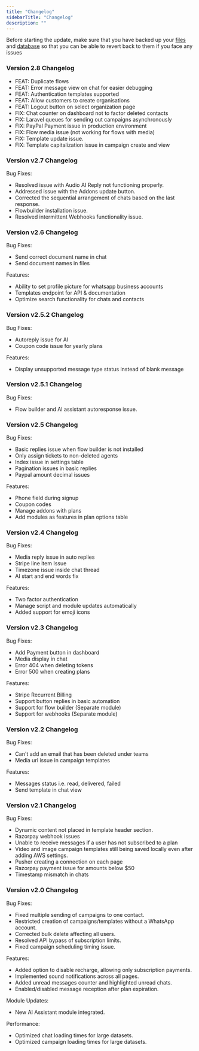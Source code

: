 ```yaml
---
title: "Changelog"
sidebarTitle: "Changelog"
description: ""
---
```


<Info>
    Before starting the update, make sure that you have backed up your <u>files</u> and <u>database</u> so that you can be able to revert back to them if you face any issues
</Info>

### Version 2.8 Changelog

- FEAT: Duplicate flows
- FEAT: Error message view on chat for easier debugging
- FEAT: Authentication templates supported
- FEAT: Allow customers to create organisations
- FEAT: Logout button on select organization page
- FIX: Chat counter on dashboard not to factor deleted contacts
- FIX: Laravel queues for sending out campaigns asynchronously
- FIX: PayPal Payment issue in production environment
- FIX: Flow media issue (not working for flows with media)
- FIX: Template update issue.
- FIX: Template capitalization issue in campaign create and view

### Version v2.7 Changelog

Bug Fixes:
- Resolved issue with Audio AI Reply not functioning properly.
- Addressed issue with the Addons update button.
- Corrected the sequential arrangement of chats based on the last response.
- Flowbuilder installation issue.
- Resolved intermittent Webhooks functionality issue.

### Version v2.6 Changelog

Bug Fixes:
- Send correct document name in chat
- Send document names in files

Features:
- Ability to set profile picture for whatsapp business accounts
- Templates endpoint for API & documentation
- Optimize search functionality for chats and contacts

### Version v2.5.2 Changelog

Bug Fixes:
- Autoreply issue for AI
- Coupon code issue for yearly plans

Features:
- Display unsupported message type status instead of blank message

### Version v2.5.1 Changelog

Bug Fixes:
- Flow builder and AI assistant autoresponse issue.

### Version v2.5 Changelog

Bug Fixes:
- Basic replies issue when flow builder is not installed
- Only assign tickets to non-deleted agents
- Index issue in settings table 
- Pagination issues in basic replies
- Paypal amount decimal issues

Features:
- Phone field during signup
- Coupon codes
- Manage addons with plans
- Add modules as features in plan options table

### Version v2.4 Changelog

Bug Fixes:
- Media reply issue in auto replies
- Stripe line item Issue
- Timezone issue inside chat thread
- AI start and end words fix

Features:
- Two factor authentication
- Manage script and module updates automatically
- Added support for emoji icons

### Version v2.3 Changelog

Bug Fixes:
- Add Payment button in dashboard
- Media display in chat
- Error 404 when deleting tokens
- Error 500 when creating plans

Features:
- Stripe Recurrent Billing
- Support button replies in basic automation
- Support for flow builder (Separate module)
- Support for webhooks (Separate module)

### Version v2.2 Changelog

Bug Fixes:

- Can't add an email that has been deleted under teams
- Media url issue in campaign templates

Features:

- Messages status i.e. read, delivered, failed
- Send template in chat view

### Version v2.1 Changelog

Bug Fixes:

- Dynamic content not placed in template header section.
- Razorpay webhook issues
- Unable to receive messages if a user has not subscribed to a plan
- Video and image campaign templates still being saved locally even after adding AWS settings.
- Pusher creating a connection on each page
- Razorpay payment issue for amounts below $50
- Timestamp mismatch in chats

### Version v2.0 Changelog

Bug Fixes:

- Fixed multiple sending of campaigns to one contact.
- Restricted creation of campaigns/templates without a WhatsApp account.
- Corrected bulk delete affecting all users.
- Resolved API bypass of subscription limits.
- Fixed campaign scheduling timing issue.

Features:

- Added option to disable recharge, allowing only subscription payments.
- Implemented sound notifications across all pages.
- Added unread messages counter and highlighted unread chats.
- Enabled/disabled message reception after plan expiration.

Module Updates:

- New AI Assistant module integrated.

Performance:

- Optimized chat loading times for large datasets.
- Optimized campaign loading times for large datasets.
